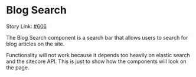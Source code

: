 
<Meta title="Design System/pages/SearchUI/BlogSearch/Docs" of={BlogSearchStories} />

# Blog Search

Story Link: [#606](https://github.com/ahc-digital/component-library/issues/606)

The Blog Search component is a search bar that allows users to search for blog articles on the site.

Functionality will not work because it depends too heavily on elastic search and the sitecore API.
This is just to show how the components will look on the page.


<Stories />
